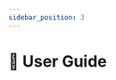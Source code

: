 ```yaml
---
sidebar_position: 3
---
```



# 📖 User Guide

<Title
  pre={['🧮 Processing']}
  title={'📖 User Guide'}
  version={VERSION}
/>

<Fragment>
  Upon module initiation, the <ExcelIcon /> configuration will load, and a{' '}
  <StorageIcon /> storage file will either be created or opened. Subsequently,
  the 📑 [Menu](#-menu) will be displayed.
</Fragment>

<Fragment>
  Most users typically opt for the `Run All` option to execute all metrics
  specified in the <ExcelIcon /> configuration.
</Fragment>

## 📑 Menu

Upon module initiation, the following menu will appear:

<Fragment>
  :::tip
  Use the `arrow` keys or `j`/`k` to navigate through the menu.

Press `Enter` to run the selected choice.
:::

</Fragment>

<Fragment>
  <ProcessingMenuBlock12_3_0 version={VERSION} />
</Fragment>

## 📋 Most Common Use Case

<Fragment>
  For executing all metrics specified in your <ExcelIcon /> configuration file:
</Fragment>

1. Choose `Run All`
2. Wait for processing completion. When the menu reappears, the
   processing has finished
3. To visualise your data, select `Quit`, then proceed to the 👁️‍🗨️ [Visualisation User Guide](../../visualisation/)

## 👉 Commands

- [Refresh configuration](./refresh-configuration)
- [Run extractions and aggregations](./run-extractions-and-aggregations)
- [Run reductions](./run-reductions)
- [Run computation UMAPs and mean distances matrix](./run-computations)
- [Purge computation UMAPs and mean distances matrix](./purge-computations)
- [Run autoclusters](./run-autoclusters)
- [Run trajectories](./run-trajectories)
- [Run relative trajectories](./run-relative-trajectories)
- [Run digests](./run-digests)
- [Run all](./run-all)
- [Export dataframe](./export-dataframe)
- [Export computation UMAPs](./export-computations)
- [Export mean distances matrix](./export-mdm)
- [Quit](./quit)

## 🧬 Data inheritance

The graph below details correlated dependencies between each data type.

![](/img/data-inheritance.svg)
